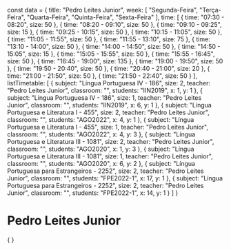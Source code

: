 const data = {
  title: "Pedro Leites Junior",
  week: [
    "Segunda-Feira",
    "Terça-Feira",
    "Quarta-Feira",
    "Quinta-Feira",
    "Sexta-Feira"
  ],
  time: [
    {
      time: "07:30 - 08:20",
      size: 50
    },
    {
      time: "08:20 - 09:10",
      size: 50
    },
    {
      time: "09:10 - 09:25",
      size: 15
    },
    {
      time: "09:25 - 10:15",
      size: 50
    },
    {
      time: "10:15 - 11:05",
      size: 50
    },
    {
      time: "11:05 - 11:55",
      size: 50
    },
    {
      time: "11:55 - 13:10",
      size: 75
    },
    {
      time: "13:10 - 14:00",
      size: 50
    },
    {
      time: "14:00 - 14:50",
      size: 50
    },
    {
      time: "14:50 - 15:05",
      size: 15
    },
    {
      time: "15:05 - 15:55",
      size: 50
    },
    {
      time: "15:55 - 16:45",
      size: 50
    },
    {
      time: "16:45 - 19:00",
      size: 135
    },
    {
      time: "19:00 - 19:50",
      size: 50
    },
    {
      time: "19:50 - 20:40",
      size: 50
    },
    {
      time: "20:40 - 21:00",
      size: 20
    },
    {
      time: "21:00 - 21:50",
      size: 50
    },
    {
      time: "21:50 - 22:40",
      size: 50
    }
  ],
  listTimetable: [
    {
      subject: "Língua Portuguesa IV - 186",
      size: 2,
      teacher: "Pedro Leites Junior",
      classroom: "",
      students: "IIN2019",
      x: 1,
      y: 1
    },
    {
      subject: "Língua Portuguesa IV - 186",
      size: 1,
      teacher: "Pedro Leites Junior",
      classroom: "",
      students: "IIN2019",
      x: 6,
      y: 1
    },
    {
      subject: "Língua Portuguesa e Literatura I - 455",
      size: 2,
      teacher: "Pedro Leites Junior",
      classroom: "",
      students: "AGO2022",
      x: 4,
      y: 1
    },
    {
      subject: "Língua Portuguesa e Literatura I - 455",
      size: 1,
      teacher: "Pedro Leites Junior",
      classroom: "",
      students: "AGO2022",
      x: 4,
      y: 3
    },
    {
      subject: "Língua Portuguesa e Literatura III - 1081",
      size: 2,
      teacher: "Pedro Leites Junior",
      classroom: "",
      students: "AGO2020",
      x: 1,
      y: 3
    },
    {
      subject: "Língua Portuguesa e Literatura III - 1081",
      size: 1,
      teacher: "Pedro Leites Junior",
      classroom: "",
      students: "AGO2020",
      x: 6,
      y: 2
    },
    {
      subject: "Língua Portuguesa para Estrangeiros - 2252",
      size: 2,
      teacher: "Pedro Leites Junior",
      classroom: "",
      students: "FPE2022-1",
      x: 17,
      y: 1
    },
    {
      subject: "Língua Portuguesa para Estrangeiros - 2252",
      size: 2,
      teacher: "Pedro Leites Junior",
      classroom: "",
      students: "FPE2022-1",
      x: 14,
      y: 1
    }
  ]
}

# Pedro Leites Junior

<div>
    {
        <Grid
            title={data.title}
            weekDays={data.week}
            time={data.time}
            listClasses={data.listTimetable}
        />
    }
</div>